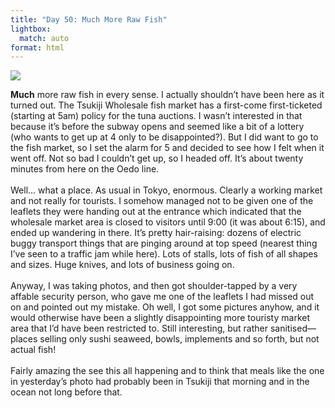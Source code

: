 ```yaml
---
title: "Day 50: Much More Raw Fish"
lightbox:
  match: auto
format: html
---
```


![](../images/20120608092208_dsc02103.jpg){group="all-the-pictures"}

__Much__ more raw fish in every sense.  I actually shouldn't have been here as it turned out.  The Tsukiji Wholesale fish market has a first-come first-ticketed (starting at 5am) policy for the tuna auctions.  I wasn't interested in that because it's before the subway opens and seemed like a bit of a lottery (who wants to get up at 4 only to be disappointed?).  But I did want to go to the fish market, so I set the alarm for 5 and decided to see how I felt when it went off.  Not so bad I couldn't get up, so I headed off.  It's about twenty minutes from here on the Oedo line.<br><br>Well... what a place.  As usual in Tokyo, enormous.  Clearly a working market and not really for tourists.  I somehow managed not to be given one of the leaflets they were handing out at the entrance which indicated that the wholesale market area is closed to visitors until 9:00 (it was about 6:15), and ended up wandering in there.  It's pretty hair-raising: dozens of electric buggy transport things that are pinging around at top speed (nearest thing I've seen to a traffic jam while here).  Lots of stalls, lots of fish of all shapes and sizes.  Huge knives, and lots of business going on.<br><br>Anyway, I was taking photos, and then got shoulder-tapped by a very affable security person, who gave me one of the leaflets I had missed out on and pointed out my mistake.  Oh well, I got some pictures anyhow, and it would otherwise have been a slightly disappointing more touristy market area that I'd have been restricted to.  Still interesting, but rather sanitised&mdash;places selling only sushi seaweed, bowls, implements and so forth, but not actual fish!<br><br>Fairly amazing the see this all happening and to think that meals like the one in yesterday's photo had probably been in Tsukiji that morning and in the ocean not long before that.
